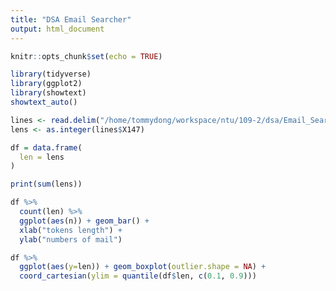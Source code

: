 ```yaml
---
title: "DSA Email Searcher"
output: html_document
---
```


```r
knitr::opts_chunk$set(echo = TRUE)
```

```r
library(tidyverse)
library(ggplot2)
library(showtext)
showtext_auto()
```


```r
lines <- read.delim("/home/tommydong/workspace/ntu/109-2/dsa/Email_Searcher/stat.txt")
lens <- as.integer(lines$X147)

df = data.frame(
  len = lens
)

print(sum(lens))
```

```r
df %>%
  count(len) %>%
  ggplot(aes(n)) + geom_bar() +
  xlab("tokens length") +
  ylab("numbers of mail")
```

```r
df %>%
  ggplot(aes(y=len)) + geom_boxplot(outlier.shape = NA) +
  coord_cartesian(ylim = quantile(df$len, c(0.1, 0.9)))
```

